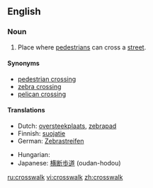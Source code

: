 ==English==

===Noun===
{{wikipedia}}
{{en-noun}}

# Place where [[pedestrian]]s can cross a [[street]].

====Synonyms====
* [[pedestrian crossing]]
* [[zebra crossing]]
* [[pelican crossing]]

====Translations====
{{trans-top|place where pedestrians can cross a street}}
* Dutch: [[oversteekplaats]], [[zebrapad]] {{n}}
* Finnish: [[suojatie]]
* German: [[Zebrastreifen]] {{m}}
{{trans-mid}}
* Hungarian: {{t|hu|gyalogátkelőhely}}
* Japanese: [[横断歩道]] (oudan-hodou)
{{trans-bottom}}

[[ru:crosswalk]]
[[vi:crosswalk]]
[[zh:crosswalk]]